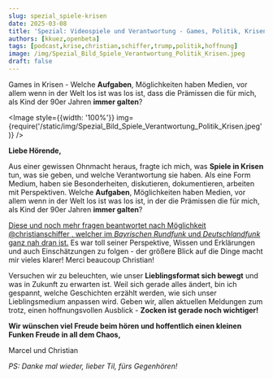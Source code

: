 ```yaml
---
slug: spezial_spiele-krisen
date: 2025-03-08
title: 'Spezial: Videospiele und Verantwortung - Games, Politik, Krisen (mit Christian Schiffer)'
authors: [kkuez,openbeta]
tags: [podcast,krise,christian,schiffer,trump,politik,hoffnung]
image: /img/Spezial_Bild_Spiele_Verantwortung_Politik_Krisen.jpeg
draft: false
---
```



Games in Krisen - Welche **Aufgaben**, Möglichkeiten haben Medien, vor allem wenn in der Welt los ist was los ist, dass die Prämissen die für mich, als Kind der 90er Jahren **immer galten**?

<Image style={{width: '100%'}} img={require('/static/img/Spezial_Bild_Spiele_Verantwortung_Politik_Krisen.jpeg')} />

<!--truncate-->

**Liebe Hörende,**

Aus einer gewissen Ohnmacht heraus, fragte ich mich, was **Spiele in Krisen** tun, was sie geben, und welche Verantwortung sie haben. Als eine Form Medium, haben sie Besonderheiten, diskutieren, dokumentieren, arbeiten mit Perspektiven. Welche **Aufgaben**, Möglichkeiten haben Medien, vor allem wenn in der Welt los ist was los ist, in der die Prämissen die für mich, als Kind der 90er Jahren **immer galten**?

[Diese und noch mehr fragen beantwortet nach Möglichkeit @christianschiffer , welcher im *Bayrischen Rundfunk* und *Deutschlandfunk* ganz nah dran ist.](https://www.br.de/nachrichten/autoren/christian-schiffer,30e13d2d-6c84-4495-9c79-70d510a6979c) Es war toll seiner Perspektive, Wissen und Erklärungen und auch Einschätzungen zu folgen - der größere Blick auf die Dinge macht mir vieles  klarer!
Merci beaucoup Christian!

Versuchen wir zu beleuchten, wie unser **Lieblingsformat sich bewegt** und was in Zukunft zu erwarten ist. Weil sich gerade alles ändert, bin ich gespannt, welche Geschichten erzählt werden, wie sich unser Lieblingsmedium anpassen wird.
Geben wir, allen aktuellen Meldungen zum trotz, einen hoffnungsvollen Ausblick - **Zocken ist gerade noch wichtiger!**

**Wir wünschen viel Freude beim hören und hoffentlich einen kleinen Funken Freude in all dem Chaos,**

Marcel und Christian

*PS: Danke mal wieder, lieber Til, fürs Gegenhören!*

<ReactPlayer
    width="100%"
    height="50px"
    controls
    url='https://m10z.picnotes.de/Spezial/M10Z_Spiele_Verantwortung_Politik_Krisen.mp3'
/>
